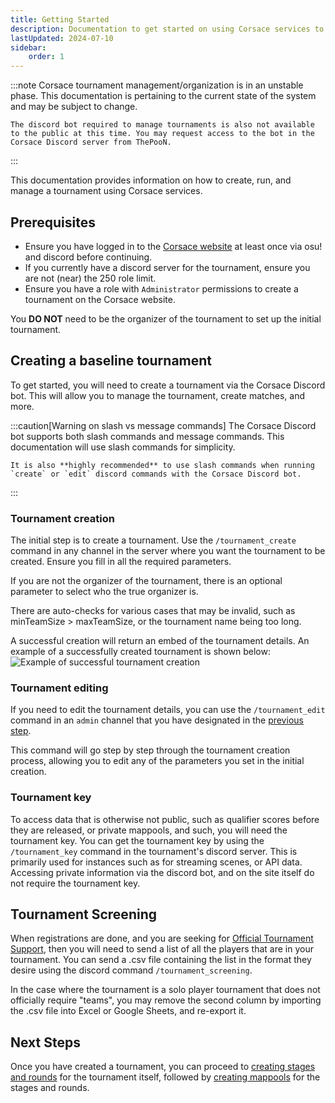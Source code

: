 ```yaml
---
title: Getting Started
description: Documentation to get started on using Corsace services to run a tournament.
lastUpdated: 2024-07-10
sidebar:
    order: 1
---
```


:::note
    Corsace tournament management/organization is in an unstable phase. This documentation is pertaining to the current state of the system and may be subject to change.
    
    The discord bot required to manage tournaments is also not available to the public at this time. You may request access to the bot in the Corsace Discord server from ThePooN.
:::

This documentation provides information on how to create, run, and manage a tournament using Corsace services.

## Prerequisites
- Ensure you have logged in to the [Corsace website](https://corsace.io) at least once via osu! and discord before continuing.
- If you currently have a discord server for the tournament, ensure you are not (near) the 250 role limit.
- Ensure you have a role with `Administrator` permissions to create a tournament on the Corsace website.

You **DO NOT** need to be the organizer of the tournament to set up the initial tournament.

## Creating a baseline tournament
To get started, you will need to create a tournament via the Corsace Discord bot. This will allow you to manage the tournament, create matches, and more.

:::caution[Warning on slash vs message commands]
    The Corsace Discord bot supports both slash commands and message commands. This documentation will use slash commands for simplicity.

    It is also **highly recommended** to use slash commands when running `create` or `edit` discord commands with the Corsace Discord bot.
:::

### Tournament creation
The initial step is to create a tournament. Use the `/tournament_create` command in any channel in the server where you want the tournament to be created. Ensure you fill in all the required parameters.

If you are not the organizer of the tournament, there is an optional parameter to select who the true organizer is.

There are auto-checks for various cases that may be invalid, such as minTeamSize > maxTeamSize, or the tournament name being too long.

A successful creation will return an embed of the tournament details. An example of a successfully created tournament is shown below:
![Example of successful tournament creation](../../../../images/tournament_org/tournament_create_success.png)

### Tournament editing
If you need to edit the tournament details, you can use the `/tournament_edit` command in an `admin` channel that you have designated in the [previous step](#tournament-creation). 

This command will go step by step through the tournament creation process, allowing you to edit any of the parameters you set in the initial creation.

### Tournament key
To access data that is otherwise not public, such as qualifier scores before they are released, or private mappools, and such, you will need the tournament key. You can get the tournament key by using the `/tournament_key` command in the tournament's discord server. This is primarily used for instances such as for streaming scenes, or API data. Accessing private information via the discord bot, and on the site itself do not require the tournament key.

## Tournament Screening
When registrations are done, and you are seeking for [Official Tournament Support](https://osu.ppy.sh/wiki/en/Tournaments/Official_support), then you will need to send a list of all the players that are in your tournament. You can send a .csv file containing the list in the format they desire using the discord command `/tournament_screening`.

In the case where the tournament is a solo player tournament that does not officially require "teams", you may remove the second column by importing the .csv file into Excel or Google Sheets, and re-export it.

## Next Steps
Once you have created a tournament, you can proceed to [creating stages and rounds](./stage-round-creation) for the tournament itself, followed by [creating mappools](./mappool-creation) for the stages and rounds.